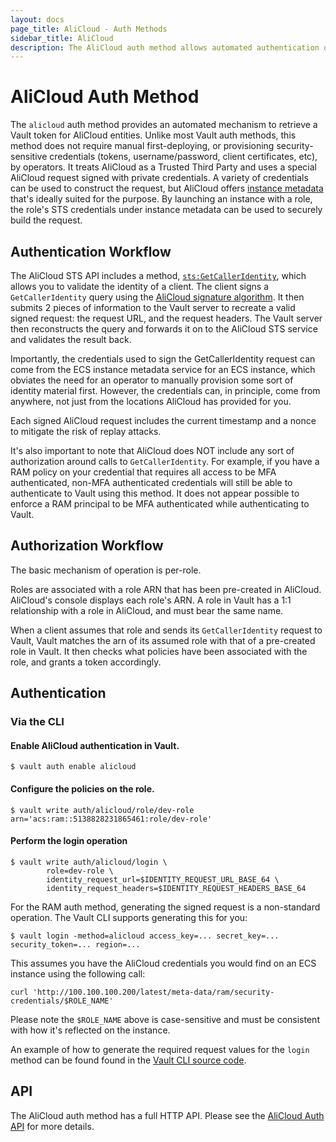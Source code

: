 ```yaml
---
layout: docs
page_title: AliCloud - Auth Methods
sidebar_title: AliCloud
description: The AliCloud auth method allows automated authentication of AliCloud entities.
---
```


# AliCloud Auth Method

The `alicloud` auth method provides an automated mechanism to retrieve
a Vault token for AliCloud entities. Unlike most Vault auth methods, this
method does not require manual first-deploying, or provisioning
security-sensitive credentials (tokens, username/password, client certificates,
etc), by operators. It treats AliCloud as a Trusted Third Party and uses a
special AliCloud request signed with private credentials. A variety of credentials
can be used to construct the request, but AliCloud offers
[instance metadata](https://www.alibabacloud.com/help/faq-detail/49122.htm)
that's ideally suited for the purpose. By launching an instance with a role,
the role's STS credentials under instance metadata can be used to securely
build the request.

## Authentication Workflow

The AliCloud STS API includes a method,
[`sts:GetCallerIdentity`](https://www.alibabacloud.com/help/doc-detail/43767.htm),
which allows you to validate the identity of a client. The client signs
a `GetCallerIdentity` query using the [AliCloud signature
algorithm](https://www.alibabacloud.com/help/doc-detail/67332.htm). It then
submits 2 pieces of information to the Vault server to recreate a valid signed
request: the request URL, and the request headers. The Vault server then
reconstructs the query and forwards it on to the AliCloud STS service and validates
the result back.

Importantly, the credentials used to sign the GetCallerIdentity request can come
from the ECS instance metadata service for an ECS instance, which obviates the
need for an operator to manually provision some sort of identity material first.
However, the credentials can, in principle, come from anywhere, not just from
the locations AliCloud has provided for you.

Each signed AliCloud request includes the current timestamp and a nonce to mitigate
the risk of replay attacks.

It's also important to note that AliCloud does NOT include any sort
of authorization around calls to `GetCallerIdentity`. For example, if you have
a RAM policy on your credential that requires all access to be MFA authenticated,
non-MFA authenticated credentials will still be able to authenticate to Vault
using this method. It does not appear possible to enforce a RAM principal to be
MFA authenticated while authenticating to Vault.

## Authorization Workflow

The basic mechanism of operation is per-role.

Roles are associated with a role ARN that has been pre-created in AliCloud.
AliCloud's console displays each role's ARN. A role in Vault has a 1:1 relationship
with a role in AliCloud, and must bear the same name.

When a client assumes that role and sends its `GetCallerIdentity` request to Vault,
Vault matches the arn of its assumed role with that of a pre-created role in Vault.
It then checks what policies have been associated with the role, and grants a
token accordingly.

## Authentication

### Via the CLI

#### Enable AliCloud authentication in Vault.

```
$ vault auth enable alicloud
```

#### Configure the policies on the role.

```
$ vault write auth/alicloud/role/dev-role arn='acs:ram::5138828231865461:role/dev-role'
```

#### Perform the login operation

```
$ vault write auth/alicloud/login \
        role=dev-role \
        identity_request_url=$IDENTITY_REQUEST_URL_BASE_64 \
        identity_request_headers=$IDENTITY_REQUEST_HEADERS_BASE_64
```

For the RAM auth method, generating the signed request is a non-standard
operation. The Vault CLI supports generating this for you:

```
$ vault login -method=alicloud access_key=... secret_key=... security_token=... region=...
```

This assumes you have the AliCloud credentials you would find on an ECS instance using the
following call:

```
curl 'http://100.100.100.200/latest/meta-data/ram/security-credentials/$ROLE_NAME'
```

Please note the `$ROLE_NAME` above is case-sensitive and must be consistent with how it's reflected
on the instance.

An example of how to generate the required request values for the `login` method
can be found found in the
[Vault CLI source code](https://github.com/hashicorp/vault-plugin-auth-alicloud/blob/master/tools/tools.go).

## API

The AliCloud auth method has a full HTTP API. Please see the
[AliCloud Auth API](/api/auth/alicloud) for more
details.
